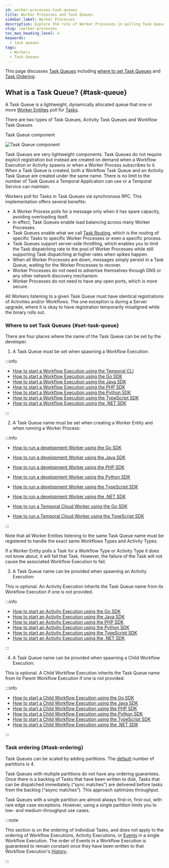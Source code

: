 ```yaml
---
id: worker-processes-task-queues
title: Worker Processes and Task Queues
sidebar_label: Worker Processes
description: Explore the role of Worker Processes in polling Task Queues and executing Tasks.
slug: /worker-processes
toc_max_heading_level: 4
keywords:
  - task queues
tags:
  - Workers
  - Task Queues
---
```


This page discusses [Task Queues](#task-queue) including [where to set Task Queues](#where-to-set-task-queues) and [Task Ordering](#task-ordering).

## What is a Task Queue? {#task-queue}

A Task Queue is a lightweight, dynamically allocated queue that one or more [Worker Entities](#worker-entity) poll for [Tasks](#task).

There are two types of Task Queues, Activity Task Queues and Workflow Task Queues.

<div className="tdiw">
  <div className="tditw">
    <p className="tdit">Task Queue component</p>
  </div>
  <div className="tdiiw" height="500">
    <img
      className="img_ev3q"
      src="/diagrams/task-queue.svg"
      alt="Task Queue component"
    />
  </div>
</div>

Task Queues are very lightweight components.
Task Queues do not require explicit registration but instead are created on demand when a Workflow Execution or Activity spawns or when a Worker Process subscribes to it.
When a Task Queue is created, both a Workflow Task Queue and an Activity Task Queue are created under the same name.
There is no limit to the number of Task Queues a Temporal Application can use or a Temporal Service can maintain.

Workers poll for Tasks in Task Queues via synchronous RPC.
This implementation offers several benefits:

- A Worker Process polls for a message only when it has spare capacity, avoiding overloading itself.
- In effect, Task Queues enable load balancing across many Worker Processes.
- Task Queues enable what we call [Task Routing](#task-routing), which is the routing of specific Tasks to specific Worker Processes or even a specific process.
- Task Queues support server-side throttling, which enables you to limit the Task dispatching rate to the pool of Worker Processes while still supporting Task dispatching at higher rates when spikes happen.
- When all Worker Processes are down, messages simply persist in a Task Queue, waiting for the Worker Processes to recover.
- Worker Processes do not need to advertise themselves through DNS or any other network discovery mechanism.
- Worker Processes do not need to have any open ports, which is more secure.

All Workers listening to a given Task Queue must have identical registrations of Activities and/or Workflows.
The one exception is during a Server upgrade, where it is okay to have registration temporarily misaligned while the binary rolls out.

### Where to set Task Queues {#set-task-queue}

There are four places where the name of the Task Queue can be set by the developer.

1. A Task Queue must be set when spawning a Workflow Execution:

:::info

- [How to start a Workflow Execution using the Temporal CLI](/cli/workflow#start)
- [How to start a Workflow Execution using the Go SDK](/develop/go/temporal-clients#start-workflow-execution)
- [How to start a Workflow Execution using the Java SDK](/develop/java/temporal-clients#start-workflow-execution)
- [How to start a Workflow Execution using the PHP SDK](/develop/php/temporal-clients#start-workflow-execution)
- [How to start a Workflow Execution using the Python SDK](/develop/python/temporal-clients#start-workflow-execution)
- [How to start a Workflow Execution using the TypeScript SDK](/develop/typescript/temporal-clients#start-workflow-execution)
- [How to start a Workflow Execution using the .NET SDK](/develop/dotnet/temporal-client#start-workflow)

:::

2. A Task Queue name must be set when creating a Worker Entity and when running a Worker Process:

:::info

- [How to run a development Worker using the Go SDK](/develop/go/core-application#develop-worker)
- [How to run a development Worker using the Java SDK](/develop/java/core-application#run-a-dev-worker)
- [How to run a development Worker using the PHP SDK](/develop/php/core-application#run-a-dev-worker)
- [How to run a development Worker using the Python SDK](/develop/python/core-application#run-a-dev-worker)
- [How to run a development Worker using the TypeScript SDK](/develop/typescript/core-application#run-a-dev-worker)
- [How to run a development Worker using the .NET SDK](/develop/dotnet/core-application#run-worker-process)

- [How to run a Temporal Cloud Worker using the Go SDK](/develop/go/core-application#run-a-temporal-cloud-worker)
- [How to run a Temporal Cloud Worker using the TypeScript SDK](/develop/typescript/core-application#run-a-temporal-cloud-worker)

:::

Note that all Worker Entities listening to the same Task Queue name must be registered to handle the exact same Workflows Types and Activity Types.

If a Worker Entity polls a Task for a Workflow Type or Activity Type it does not know about, it will fail that Task.
However, the failure of the Task will not cause the associated Workflow Execution to fail.

3. A Task Queue name can be provided when spawning an Activity Execution:

This is optional.
An Activity Execution inherits the Task Queue name from its Workflow Execution if one is not provided.

:::info

- [How to start an Activity Execution using the Go SDK](/develop/go/core-application#activity-execution)
- [How to start an Activity Execution using the Java SDK](/develop/java/core-application#activity-execution)
- [How to start an Activity Execution using the PHP SDK](/develop/php/core-application#activity-execution)
- [How to start an Activity Execution using the Python SDK](/develop/python/core-application#activity-execution)
- [How to start an Activity Execution using the TypeScript SDK](/develop/typescript/core-application#activity-execution)
- [How to start an Activity Execution using the .NET SDK](/develop/dotnet/core-application#activity-execution)

:::

4. A Task Queue name can be provided when spawning a Child Workflow Execution:

This is optional.
A Child Workflow Execution inherits the Task Queue name from its Parent Workflow Execution if one is not provided.

:::info

- [How to start a Child Workflow Execution using the Go SDK](/develop/go/child-workflows)
- [How to start a Child Workflow Execution using the Java SDK](/develop/java/child-workflows)
- [How to start a Child Workflow Execution using the PHP SDK](/develop/php/continue-as-new)
- [How to start a Child Workflow Execution using the Python SDK](/develop/python/child-workflows)
- [How to start a Child Workflow Execution using the TypeScript SDK](/develop/typescript/child-workflows)
- [How to start a Child Workflow Execution using the .NET SDK](/develop/dotnet/child-workflows)

:::

### Task ordering {#task-ordering}

Task Queues can be scaled by adding partitions.
The [default](/references/dynamic-configuration#service-level-rps-limits) number of partitions is 4.

Task Queues with multiple partitions do not have any ordering guarantees.
Once there is a backlog of Tasks that have been written to disk, Tasks that can be dispatched immediately (“sync matches”) are delivered before tasks from the backlog (“async matches”).
This approach optimizes throughput.

Task Queues with a single partition are almost always first-in, first-out, with rare edge case exceptions.
However, using a single partition limits you to low- and medium-throughput use cases.

:::note

This section is on the ordering of individual Tasks, and does not apply to the ordering of Workflow Executions, Activity Executions, or [Events](/workflows#event) in a single Workflow Execution.
The order of Events in a Workflow Execution is guaranteed to remain constant once they have been written to that Workflow Execution's [History](/workflows#event-history).

:::
